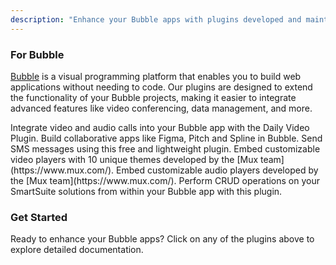 ```yaml
---
description: "Enhance your Bubble apps with plugins developed and maintained by Lunch Pail Labs."
---
```


### For Bubble

[Bubble](https://bubble.io) is a visual programming platform that enables you to build web applications without needing to code. Our plugins are designed to extend the functionality of your Bubble projects, making it easier to integrate advanced features like video conferencing, data management, and more.

<CardGroup cols={2}>
  <Card
    title="Daily Video Conferencing"
    img="https://res.cloudinary.com/dpfmaccxx/image/upload/v1729479029/video-call_lpvqwo.png"
    href="/bubble/daily/getting-started"
  >
   Integrate video and audio calls into your Bubble app with the Daily Video
  Plugin.
  </Card>
  <Card
    title="Liveblocks"
    img="https://res.cloudinary.com/dpfmaccxx/image/upload/v1729479028/livelocks_digbtz.png"
    href="/bubble/liveblocks/getting-started"
  >
    Build collaborative apps like Figma, Pitch and Spline in Bubble.
  </Card>
<Card title="Twilio SMS" img="https://res.cloudinary.com/dpfmaccxx/image/upload/v1729479029/twilio_cfggkt.png" href="/bubble/twilio-sms/getting-started">
  Send SMS messages using this free and lightweight plugin.
</Card>
<Card title="Player style video" img="https://res.cloudinary.com/dpfmaccxx/image/upload/v1729479028/playert-style-video_bgr9wt.png" href="/bubble/player-style-video/getting-started">
  Embed customizable video players with 10 unique themes developed by the [Mux team](https://www.mux.com/).
</Card>
<Card title="Player style audio" img="https://res.cloudinary.com/dpfmaccxx/image/upload/v1729479029/player-style-audio_si3tdc.png" href="/bubble/player-style-audio/getting-started">
  Embed customizable audio players developed by the [Mux team](https://www.mux.com/).
</Card>
 <Card
    title="SmartSuite"
    img="https://res.cloudinary.com/dpfmaccxx/image/upload/v1729479039/smartsuite_ks2o6l.jpg"
    href="/bubble/smartsuite/getting-started"
  >
    Perform CRUD operations on your SmartSuite solutions from within your Bubble
    app with this plugin.
  </Card>

</CardGroup>

### Get Started

Ready to enhance your Bubble apps? Click on any of the plugins above to explore detailed documentation.
